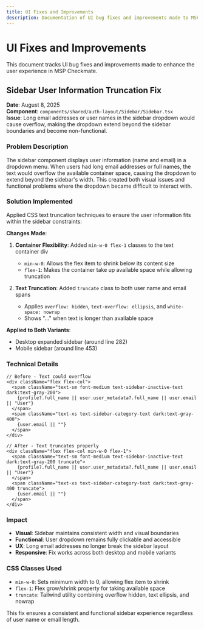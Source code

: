 ```yaml
---
title: UI Fixes and Improvements
description: Documentation of UI bug fixes and improvements made to MSP Checkmate
---
```


# UI Fixes and Improvements

This document tracks UI bug fixes and improvements made to enhance the user experience in MSP Checkmate.

## Sidebar User Information Truncation Fix

**Date**: August 8, 2025  
**Component**: `components/shared/auth-layout/Sidebar/Sidebar.tsx`  
**Issue**: Long email addresses or user names in the sidebar dropdown would cause overflow, making the dropdown extend beyond the sidebar boundaries and become non-functional.

### Problem Description

The sidebar component displays user information (name and email) in a dropdown menu. When users had long email addresses or full names, the text would overflow the available container space, causing the dropdown to extend beyond the sidebar's width. This created both visual issues and functional problems where the dropdown became difficult to interact with.

### Solution Implemented

Applied CSS text truncation techniques to ensure the user information fits within the sidebar constraints:

**Changes Made**:
1. **Container Flexibility**: Added `min-w-0 flex-1` classes to the text container div
   - `min-w-0`: Allows the flex item to shrink below its content size
   - `flex-1`: Makes the container take up available space while allowing truncation

2. **Text Truncation**: Added `truncate` class to both user name and email spans
   - Applies `overflow: hidden`, `text-overflow: ellipsis`, and `white-space: nowrap`
   - Shows "..." when text is longer than available space

**Applied to Both Variants**:
- Desktop expanded sidebar (around line 282)
- Mobile sidebar (around line 453)

### Technical Details

```tsx
// Before - Text could overflow
<div className="flex flex-col">
  <span className="text-sm font-medium text-sidebar-inactive-text dark:text-gray-200">
    {profile?.full_name || user.user_metadata?.full_name || user.email || "User"}
  </span>
  <span className="text-xs text-sidebar-category-text dark:text-gray-400">
    {user.email || ""}
  </span>
</div>

// After - Text truncates properly
<div className="flex flex-col min-w-0 flex-1">
  <span className="text-sm font-medium text-sidebar-inactive-text dark:text-gray-200 truncate">
    {profile?.full_name || user.user_metadata?.full_name || user.email || "User"}
  </span>
  <span className="text-xs text-sidebar-category-text dark:text-gray-400 truncate">
    {user.email || ""}
  </span>
</div>
```

### Impact

- **Visual**: Sidebar maintains consistent width and visual boundaries
- **Functional**: User dropdown remains fully clickable and accessible
- **UX**: Long email addresses no longer break the sidebar layout
- **Responsive**: Fix works across both desktop and mobile variants

### CSS Classes Used

- `min-w-0`: Sets minimum width to 0, allowing flex item to shrink
- `flex-1`: Flex grow/shrink property for taking available space
- `truncate`: Tailwind utility combining overflow hidden, text ellipsis, and nowrap

This fix ensures a consistent and functional sidebar experience regardless of user name or email length.